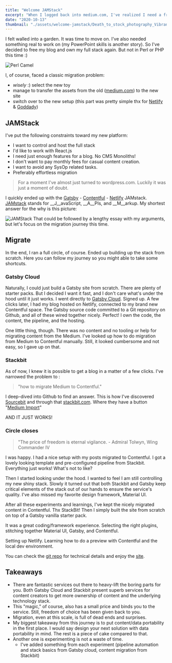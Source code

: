 ```yaml
---
title: "Welcome JAMStack"
excerpt: "When I logged back into medium.com, I've realized I need a fresh start to create content again. Here is my JAMStack story."
date: "2020-10-13"
thumbnail: "./assets/welcome-jamstack/Death_to_stock_photography_Vibrant__10_of_10_.jpg"
---
```


I felt walled into a garden. It was time to move on. I've also needed something real to work on (my PowerPoint skills is another story). So I've decided to free my blog and own my full stack again. But not in Perl or PHP this time :)

![Perl Camel](./assets/welcome-jamstack/Perl-camel-small.png)

I, of course, faced a classic migration problem: 
- *wisely* :) select the new toy
- manage to transfer the assets from the old ([medium.com][1]) to the new site
- switch over to the new setup (this part was pretty simple thx for [Netlify][2] & [Goddady][3])

## JAMStack
I've put the following constraints toward my new platform:
- I want to control and host the full stack
- I'd like to work with React.js
- I need just enough features for a blog. No CMS Monoliths! 
- I don't want to pay monthly fees for casual content creation.
- I want to avoid any SysOp related tasks.
- Preferably effortless migration 

> For a moment I've almost just turned to wordpress.com. Luckily it was just a moment of doubt.

I quickly ended up with the [Gatsby][4] - [Contentful][5] - [Netlify][2] JAMstack. [JAMstack][6] stands for __J__avaScript, __A__PIs, and __M__arkup. My shortest answer for the why is this picture:

![JAMStack](./assets/welcome-jamstack/Blog_-_Illustrations.001.png)
That could be followed by a lengthy essay with my arguments, but let's focus on the migration journey this time.

## Migrate
In the end, I ran a full circle, of course. Ended up building up the stack from scratch. Here you can follow my journey so you might able to take some shortcuts.

### Gatsby Cloud
Naturally, I could just build a Gatsby site from scratch. There are plenty of starter packs. But I decided I want it fast, and I don't care what's under the hood until it just works. I went directly to [Gatsby Cloud][7]. Signed up. A few clicks later, I had my blog hosted on Netlify, connected to my brand new Contentful space. The Gatsby source code committed to a Git repository on Github, and all of these wired together nicely. Perfect! I own the code, the content, the pipeline, and the hosting. 

One little thing, though. There was no content and no tooling or help for migrating content from the Medium. I've looked up how to do migration from Medium to Contentful manually. Still, it looked cumbersome and not easy, so I gave up on that. 

### Stackbit
As of now, I knew it is possible to get a blog in a matter of a few clicks. I've narrowed the problem to :

> "how to migrate Medium to Contentful." 

I deep-dived into Github to find an answer. This is how I've discovered [Sourcebit][8] and through that [stackbit.com][9]. Where they have a button "[Medium Import][10]"

AND IT JUST WORKS! 

### Circle closes
> "The price of freedom is eternal vigilance. - Admiral Tolwyn, Wing Commander IV

I was happy. I had a nice setup with my posts migrated to Contentful. I got a lovely looking template and pre-configured pipeline from Stackbit. Everything just works! What's not to like?

Then I started looking under the hood. I wanted to feel I am still controlling my new shiny stack. Slowly it turned out that both Stackbit and Gatsby keep critical elements of the stack out of our hands to ensure the service's quality. I've also missed my favorite design framework, Material UI.

After all these experiments and learnings, I've kept the nicely migrated content in Contentful. Thx StackBit! Then I simply built the site from scratch on top of a Gatsby vanilla starter pack.

It was a great coding/framework experience. Selecting the right plugins, stitching together Material UI, Gatsby, and Contentful.

Setting up Netlify. Learning how to do a preview with Contentful and the local dev environment.

You can check the [git repo][11] for technical details and enjoy the [site][12]. 

##  Takeaways

- There are fantastic services out there to heavy-lift the boring parts for you. Both Gatsby Cloud and Stackbit present superb services for content creators to get more ownership of content and the underlying technology stack. 
- This "magic," of course, also has a small price and binds you to the service. Still, freedom of choice has been given back to you.
- Migration, even at this scale, is full of dead ends and surprises.
- My biggest takeaway from this journey is to put content/data portability in the first place. I would say design your next solution with data portability in mind. The rest is a piece of cake compared to that.
- Another one is experimenting is not a waste of time. 
    - I've added something from each experiment (pipeline automation and stack basics from Gatsby cloud, content migration from Stackbit)

[1]: https://medium.com/@zsim0n
[2]: https://www.netlify.com/
[3]: https://godaddy.com/
[4]: https://www.gatsbyjs.com/
[5]: https://www.contentful.com/
[6]: https://jamstack.org/what-is-jamstack/
[7]: https://www.gatsbyjs.com/cloud/
[8]: https://github.com/stackbithq/sourcebit
[9]: https://stackbit.com
[10]: https://www.stackbit.com/medium/
[11]: https://github.com/zsim0n/splendid-sycamoren
[12]: https://zoltansimon.me/